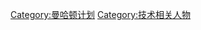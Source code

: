 {{Commonscat|People associated with the Manhattan Project}}

[[Category:曼哈顿计划|Category:曼哈顿计划]]
[[Category:技术相关人物|Category:技术相关人物]]
